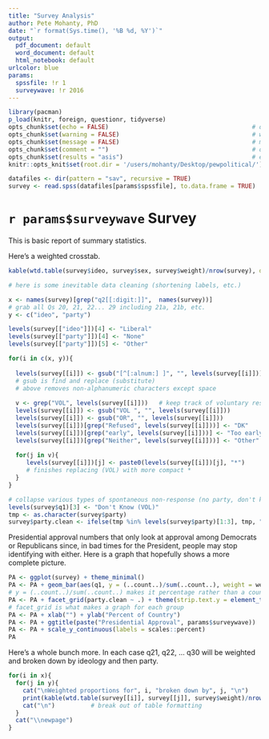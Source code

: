```yaml
---
title: "Survey Analysis"
author: Pete Mohanty, PhD
date: "`r format(Sys.time(), '%B %d, %Y')`"
output:
  pdf_document: default
  word_document: default
  html_notebook: default
urlcolor: blue
params:
  spssfile: !r 1
  surveywave: !r 2016
---
```


```r
library(pacman)                            
p_load(knitr, foreign, questionr, tidyverse)
opts_chunk$set(echo = FALSE)                                        # don't display R code,
opts_chunk$set(warning = FALSE)                                     # warnings,
opts_chunk$set(message = FALSE)                                     # messages,
opts_chunk$set(comment = "")                                        # or ## before each line of R output.
opts_chunk$set(results = "asis")                                    # enable kable() rendering inside loops, functions
knitr::opts_knit$set(root.dir = '/users/mohanty/Desktop/pewpolitical/')
```


```r
datafiles <- dir(pattern = "sav", recursive = TRUE)
survey <- read.spss(datafiles[params$spssfile], to.data.frame = TRUE)
```

# `r params$surveywave` Survey

This is basic report of summary statistics.

Here's a weighted crosstab.

```r
kable(wtd.table(survey$ideo, survey$sex, survey$weight)/nrow(survey), digits = 2)
```

```r
# here is some inevitable data cleaning (shortening labels, etc.)

x <- names(survey)[grep("q2[[:digit:]]",  names(survey))]  
# grab all Qs 20, 21, 22... 29 including 21a, 21b, etc.   
y <- c("ideo", "party")

levels(survey[["ideo"]])[4] <- "Liberal"
levels(survey[["party"]])[4] <- "None"
levels(survey[["party"]])[5] <- "Other"

for(i in c(x, y)){
  
  levels(survey[[i]]) <- gsub("[^[:alnum:] ]", "", levels(survey[[i]])) 
  # gsub is find and replace (substitute)
  # above removes non-alphanumeric characters except space
  
  v <- grep("VOL", levels(survey[[i]]))   # keep track of voluntary responses...
  levels(survey[[i]]) <- gsub("VOL ", "", levels(survey[[i]]))
  levels(survey[[i]]) <- gsub("OR", "", levels(survey[[i]]))
  levels(survey[[i]])[grep("Refused", levels(survey[[i]]))] <- "DK"
  levels(survey[[i]])[grep("early", levels(survey[[i]]))] <- "Too early"
  levels(survey[[i]])[grep("Neither", levels(survey[[i]]))] <- "Other"
  
  for(j in v){
     levels(survey[[i]])[j] <- paste0(levels(survey[[i]])[j], "*") 
     # finishes replacing (VOL) with more compact *
  }
}

# collapse various types of spontaneous non-response (no party, don't know, etc.)
levels(survey$q1)[3] <- "Don't Know (VOL)"
tmp <- as.character(survey$party)
survey$party.clean <- ifelse(tmp %in% levels(survey$party)[1:3], tmp, "VOL: Other")

```

Presidential approval numbers that only look at approval among Democrats or Republicans since, in bad times for the President, people may stop identifying with either. Here is a graph that hopefully shows a more complete picture.

```r
PA <- ggplot(survey) + theme_minimal()
PA <- PA + geom_bar(aes(q1, y = (..count..)/sum(..count..), weight = weight, fill = q1))
# y = (..count..)/sum(..count..) makes it percentage rather than a count
PA <- PA + facet_grid(party.clean ~ .) + theme(strip.text.y = element_text(angle = 45))
# facet_grid is what makes a graph for each group
PA <- PA + xlab("") + ylab("Percent of Country") 
PA <- PA + ggtitle(paste("Presidential Approval", params$surveywave))
PA <- PA + scale_y_continuous(labels = scales::percent)
PA
```

Here's a whole bunch more. In each case q21, q22, ... q30 will be weighted and broken down by ideology and then party.


```r
for(i in x){
  for(j in y){
    cat("\nWeighted proportions for", i, "broken down by", j, "\n")
    print(kable(wtd.table(survey[[i]], survey[[j]], survey$weight)/nrow(survey), digits = 2))
    cat("\n")          # break out of table formatting
  }
  cat("\\newpage")
}

```
